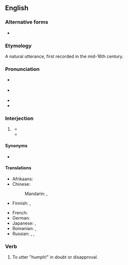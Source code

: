{{also|Humph}}
==English==

===Alternative forms===
* {{alter|en|hmph|hmpf|humf}}

===Etymology===
A natural utterance, first recorded in the mid-16th century.

===Pronunciation===
* {{a|UK}} {{IPA|en|/hʌmf/|/h(ə)mf/}}
* {{a|US}} {{IPA|en|/hʌmf/|/h(ə)mf/|[hʌmf]|[h(ɪ̈)mf]}}
* {{audio|en|En-us-humpf.ogg|Audio (US)}}
* {{rhymes|en|ʌmf|əmf|s=1}}

===Interjection===
{{en-interj}}

# {{lb|en|onomatopoeia}} {{n-g|A sound, usually made with a closed mouth pouting, indicating [[annoyance]], [[indignation]], [[disapproval]] or [[doubt]].}}
#* {{quote-book|1=en|year=1887|author=H. Rider Haggard|authorlink=H. Rider Haggard|title=She: A History of Adventure|url=http://www.gutenberg.org/files/3155/3155-0.txt|passage=`Beauty is too rare upon it. Give me no thanks, who am made happy by thy coming.' `'''Humph'''! old fellow,' said Leo aside to me in English, `the lady is very civil.'}}
#* {{RQ:Porter Pollyanna|chapter=8|passage="There!" panted Pollyanna, hastily plucking a pink from a vase near by and tucking it into the dark hair where it would give the best effect. "Now I reckon we're ready to be looked at!" And she held out the mirror in triumph.<br>"'''Humph'''!" grunted the sick woman, eyeing her reflection severely. "I like red pinks better than pink ones; but then, it'll fade, anyhow, before night, so what's the difference!"}}

====Synonyms====
* {{l|en|humbug}}

====Translations====
{{trans-top|used to express doubt or disapproval}}
* Afrikaans: {{t|af|gmf}}
* Chinese:
*: Mandarin: {{t+|cmn|哼|tr=hēng|sc=Hani}}, {{t+|cmn|噷|tr=hm, hēn, hèn|sc=Hani}}
* Finnish: {{t+|fi|höpö-höpö}}, {{t+|fi|pöh}}
{{trans-mid}}
* French: {{t+|fr|hum}}
* German: {{t+|de|hm}}
* Japanese: {{t|ja|ふふん|tr=fufun|sc=Jpan}}, {{t|ja|ふん|tr=fun|sc=Jpan}}
* Romanian: {{t+|ro|hm}}, {{t|ro|hâm}}
* Russian: {{t+|ru|гм}}, {{t+|ru|гм|tr=hm}}, {{t+|ru|хм}}
{{trans-bottom}}

===Verb===
{{en-verb}}

# {{lb|en|intransitive}} To utter "humph!" in doubt or disapproval.